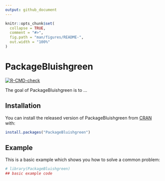```yaml
---
output: github_document
---
```


<!-- README.md is generated from README.Rmd. Please edit that file -->

```r
knitr::opts_chunk$set(
  collapse = TRUE,
  comment = "#>",
  fig.path = "man/figures/README-",
  out.width = "100%"
)
```

# PackageBluishgreen

<!-- badges: start -->
[![R-CMD-check](https://github.com/Kevin-Haigis-Lab/PackageBluishgreen/workflows/R-CMD-check/badge.svg)](https://github.com/Kevin-Haigis-Lab/PackageBluishgreen/actions)
<!-- badges: end -->

The goal of PackageBluishgreen is to ...

## Installation

You can install the released version of PackageBluishgreen from [CRAN](https://CRAN.R-project.org) with:

``` r
install.packages("PackageBluishgreen")
```

## Example

This is a basic example which shows you how to solve a common problem:

```r
# library(PackageBluishgreen)
## basic example code
```

